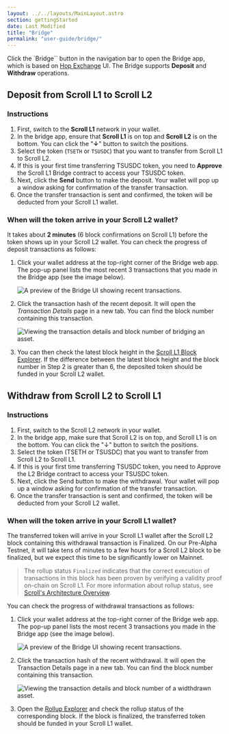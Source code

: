 ```yaml
---
layout: ../../layouts/MainLayout.astro
section: gettingStarted
date: Last Modified
title: "Bridge"
permalink: "user-guide/bridge/"
---
```



Click the `Bridge`` button in the navigation bar to open the Bridge app, which is based on [Hop Exchange]('https://hop.exchange/') UI. The Bridge supports **Deposit** and **Withdraw** operations.

## Deposit from Scroll L1 to Scroll L2

### Instructions

1. First, switch to the **Scroll L1** network in your wallet.
1. In the bridge app, ensure that **Scroll L1** is on top and **Scroll L2** is on the bottom. You can click the "**↓**" button to switch the positions.
1. Select the token (`TSETH` or `TSUSDC`) that you want to transfer from Scroll L1 to Scroll L2.
1. If this is your first time transferring TSUSDC token, you need to **Approve** the Scroll L1 Bridge contract to access your TSUSDC token.
1. Next, click the **Send** button to make the deposit. Your wallet will pop up a window asking for confirmation of the transfer transaction.
1. Once the transfer transaction is sent and confirmed, the token will be deducted from your Scroll L1 wallet.

### When will the token arrive in your Scroll L2 wallet?

It takes about **2 minutes** (6 block confirmations on Scroll L1) before the token shows up in your Scroll L2 wallet. You can check the progress of deposit transactions as follows:

1. Click your wallet address at the top-right corner of the Bridge web app. The pop-up panel lists the most recent 3 transactions that you made in the Bridge app (see the image below).

   <img src={bridgeTransactions} alt="A preview of the Bridge UI showing recent transactions." />

1. Click the transaction hash of the recent deposit. It will open the _Transaction Details_ page in a new tab. You can find the block number containing this transaction.

   <img src={transactionDetails} alt="Viewing the transaction details and block number of bridging an asset." />

1. You can then check the latest block height in the [Scroll L1 Block Explorer]('https://l1scan.scroll.io/'). If the difference between the latest block height and the block number in Step 2 is greater than 6, the deposited token should be funded in your Scroll L2 wallet.

## Withdraw from Scroll L2 to Scroll L1

### Instructions

1. First, switch to the Scroll L2 network in your wallet.
1. In the bridge app, make sure that Scroll L2 is on top, and Scroll L1 is on the bottom. You can click the "↓" button to switch the positions.
1. Select the token (TSETH or TSUSDC) that you want to transfer from Scroll L2 to Scroll L1.
1. If this is your first time transferring TSUSDC token, you need to Approve the L2 Bridge contract to access your TSUSDC token.
1. Next, click the Send button to make the withdrawal. Your wallet will pop up a window asking for confirmation of the transfer transaction.
1. Once the transfer transaction is sent and confirmed, the token will be deducted from your Scroll L2 wallet.

### When will the token arrive in your Scroll L1 wallet?

The transferred token will arrive in your Scroll L1 wallet after the Scroll L2 block containing this withdrawal transaction is Finalized. On our Pre-Alpha Testnet, it will take tens of minutes to a few hours for a Scroll L2 block to be finalized, but we expect this time to be significantly lower on Mainnet.

> The rollup status `Finalized` indicates that the correct execution of transactions in this block has been proven by verifying
> a validity proof on-chain on Scroll L1. For more information about rollup status, see [Scroll's Architecture Overview]('https://scroll.mirror.xyz/nDAbJbSIJdQIWqp9kn8J0MVS4s6pYBwHmK7keidQs-k').

You can check the progress of withdrawal transactions as follows:

1. Click your wallet address at the top-right corner of the Bridge web app. The pop-up panel lists the most recent 3 transactions you made in the Bridge app (see the image below).

   <img src={bridgeTransactions} alt="A preview of the Bridge UI showing recent transactions." />

1. Click the transaction hash of the recent withdrawal. It will open the Transaction Details page in a new tab. You can find the block number containing this transaction.

   <img
     src={transactionDetailsWithdraw}
     alt="Viewing the transaction details and block number of a widthdrawn asset."
   />

1. Open the [Rollup Explorer]('https://scroll.io/prealpha/rollupscan') and check the rollup status of the corresponding block. If the block is finalized, the transferred token should be funded in your Scroll L1 wallet.
